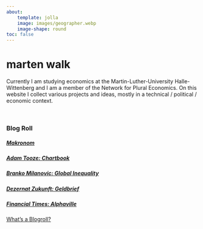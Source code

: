 ```yaml
---
about: 
    template: jolla
    image: images/geographer.webp
    image-shape: round
toc: false
---
```


# marten walk

Currently I am studying economics at the Martin-Luther-University Halle-Wittenberg and I am a member of the Network for Plural Economics. On this website I collect various projects and ideas, mostly in a technical / political / economic context.

\

### Blog Roll

##### [Makronom](https://makronom.de/)

##### [Adam Tooze:  Chartbook](https://adamtooze.substack.com/)

##### [Branko Milanovic:  Global Inequality](https://branko2f7.substack.com/)

##### [Dezernat Zukunft:  Geldbrief](https://www.dezernatzukunft.org/category/geldbrief/)

##### [Financial Times:  Alphaville](https://www.ft.com/alphaville)

[What's a Blogroll?](https://blogroll.org/what-are-blogrolls/)




